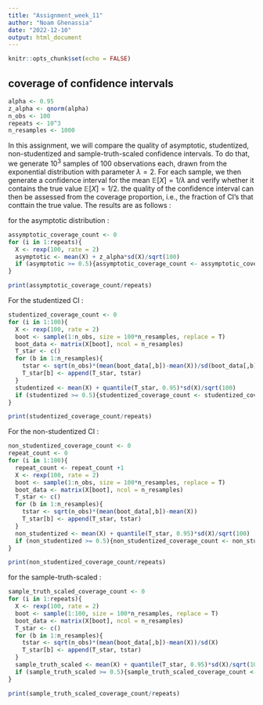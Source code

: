 ```yaml
---
title: "Assignment_week_11"
author: "Noam Ghenassia"
date: "2022-12-10"
output: html_document
---
```


```r
knitr::opts_chunk$set(echo = FALSE)
```

## coverage of confidence intervals


```r
alpha <- 0.95
z_alpha <- qnorm(alpha)
n_obs <- 100
repeats <- 10^3
n_resamples <- 1000
```

In this assignment, we will compare the quality of asymptotic, studentized, non-studentized and sample-truth-scaled confidence intervals. To do that, we generate $10^3$ samples of 100 observations each, drawn from the exponential distribution with parameter $\lambda = 2$. For each sample, we then generate a confidence interval for the mean $\mathbb{E}[X] = 1/\lambda$ and verify whether it contains the true value $\mathbb{E}[X]=1/2$. the quality of the confidence interval can then be assessed from the coverage proportion, i.e., the fraction of CI's that conttain the true value. The results are as follows :

for the asymptotic distribution :

```r
assymptotic_coverage_count <- 0
for (i in 1:repeats){
  X <- rexp(100, rate = 2)
  asymptotic <- mean(X) + z_alpha*sd(X)/sqrt(100)
  if (asymptotic >= 0.5){assymptotic_coverage_count <- assymptotic_coverage_count + 1}
}

print(assymptotic_coverage_count/repeats)
```

For the studentized CI :

```r
studentized_coverage_count <- 0
for (i in 1:100){
  X <- rexp(100, rate = 2)
  boot <- sample(1:n_obs, size = 100*n_resamples, replace = T)
  boot_data <- matrix(X[boot], ncol = n_resamples)
  T_star <- c()
  for (b in 1:n_resamples){
    tstar <- sqrt(n_obs)*(mean(boot_data[,b])-mean(X))/sd(boot_data[,b])
    T_star[b] <- append(T_star, tstar)
  }
  studentized <- mean(X) + quantile(T_star, 0.95)*sd(X)/sqrt(100)
  if (studentized >= 0.5){studentized_coverage_count <- studentized_coverage_count + 1}
}

print(studentized_coverage_count/repeats)
```

For the non-studentized CI :

```r
non_studentized_coverage_count <- 0
repeat_count <- 0
for (i in 1:100){
  repeat_count <- repeat_count +1
  X <- rexp(100, rate = 2)
  boot <- sample(1:n_obs, size = 100*n_resamples, replace = T)
  boot_data <- matrix(X[boot], ncol = n_resamples)
  T_star <- c()
  for (b in 1:n_resamples){
    tstar <- sqrt(n_obs)*(mean(boot_data[,b])-mean(X))
    T_star[b] <- append(T_star, tstar)
  }
  non_studentized <- mean(X) + quantile(T_star, 0.95)*sd(X)/sqrt(100)
  if (non_studentized >= 0.5){non_studentized_coverage_count <- non_studentized_coverage_count + 1}
}

print(non_studentized_coverage_count/repeats)
```

for the sample-truth-scaled :

```r
sample_truth_scaled_coverage_count <- 0
for (i in 1:repeats){
  X <- rexp(100, rate = 2)
  boot <- sample(1:100, size = 100*n_resamples, replace = T)
  boot_data <- matrix(X[boot], ncol = n_resamples)
  T_star <- c()
  for (b in 1:n_resamples){
    tstar <- sqrt(n_obs)*(mean(boot_data[,b])-mean(X))/sd(X)
    T_star[b] <- append(T_star, tstar)
  }
  sample_truth_scaled <- mean(X) + quantile(T_star, 0.95)*sd(X)/sqrt(100)
  if (sample_truth_scaled >= 0.5){sample_truth_scaled_coverage_count <- sample_truth_scaled_coverage_count + 1}
}

print(sample_truth_scaled_coverage_count/repeats)
```

